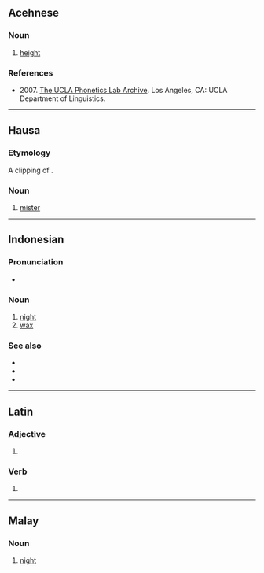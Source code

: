 {{also|Malam|malām|mālam|maļam}}
==Acehnese==

===Noun===
{{head|ace|noun}}

# [[height]]

===References===
* 2007. [http://archive.phonetics.ucla.edu/ The UCLA Phonetics Lab Archive]. Los Angeles, CA: UCLA Department of Linguistics.
  
----

==Hausa==

===Etymology===
A clipping of {{m|ha|malami}}.

===Noun===
{{ha-noun|m|mālàm|mā̀làmai}}

# [[mister]]

----

==Indonesian==

===Pronunciation===
* {{IPA|/ˈmalam/|lang=id}}

===Noun===
{{id-noun}}

# [[night]]
# [[wax]]

===See also===
* {{l|id|pasar}}
* {{l|id|besar}}
* {{w|Pasar Malam Besar}}

----

==Latin==

===Adjective===
{{la-adj-form|malam}}

# {{inflection of|malus||acc|f|s|lang=la}}

===Verb===
{{la-verb-form|mālam}}

# {{inflection of|mālō||1|s|futr|actv|ind|lang=la}}

----

==Malay==

===Noun===
{{ms-noun}}

# [[night]]